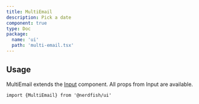 ```yaml
---
title: MultiEmail
description: Pick a date
component: true
type: Doc
package:
  name: 'ui'
  path: 'multi-email.tsx'
---
```


<ComponentExample src="/components/examples/multi-email/demo.tsx">
  <MultiEmailDemo />
</ComponentExample>

## Usage

MultiEmail extends the [Input](/input) component. All props from Input are
available.

```tsx
import {MultiEmail} from '@nerdfish/ui'
```
